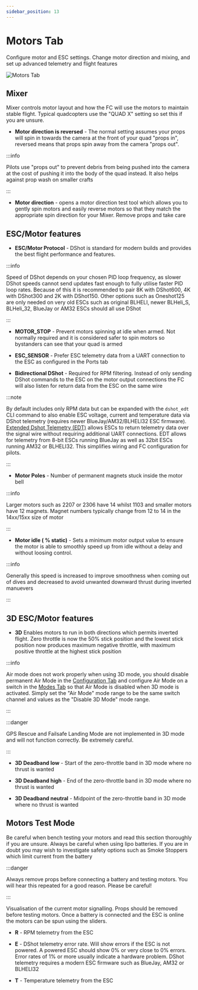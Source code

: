 ```yaml
---
sidebar_position: 13
---
```


# Motors Tab

Configure motor and ESC settings. Change motor direction and mixing, and set up advanced telemetry and flight features

![Motors Tab](/img/betaflight_configurator_motors_tab.png)

## Mixer

Mixer controls motor layout and how the FC will use the motors to maintain stable flight. Typical quadcopters use the 
"QUAD X" setting so set this if you are unsure. 
* **Motor direction is reversed** - The normal setting 
assumes your props will spin in towards the camera at the front of your quad "props in", reversed means that props 
spin away from the camera "props out". 

:::info

Pilots use "props out" to prevent debris from being pushed into the camera at the cost of pushing it 
into the body of the quad instead. It also helps against prop wash on smaller crafts

:::

* **Motor direction** - opens a motor direction test tool which allows you to gently spin motors and easily reverse 
motors so that they match the appropriate spin direction for your Mixer. Remove props and take care

## ESC/Motor features

* **ESC/Motor Protocol** - DShot is standard for modern builds and provides the best flight performance and features.

:::info

Speed of DShot depends on your chosen PID loop frequency, as slower DShot speeds cannot send updates fast enough to 
fully utilise faster PID loop rates. Because of this it is recommended to pair 8K with DShot600, 4K with DShot300 and 
2K with DShot150. Other options such as Oneshot125 are only needed on very old ESCs such as original BLHELI, newer 
BLHeli_S, BLHeli_32, BlueJay or AM32 ESCs should all use DShot

:::

* **MOTOR_STOP** - Prevent motors spinning at idle when armed. Not normally required and it is considered safer to spin
motors so bystanders can see that your quad is armed

* **ESC_SENSOR** - Prefer ESC telemetry data from a UART connection to the ESC as configured in the Ports tab

* **Bidirectional DShot** - Required for RPM filtering. Instead of only sending DShot commands to the ESC on the motor 
output connections the FC will also listen for return data from the ESC on the same wire

:::note

By default includes only RPM 
data but can be expanded with the `dshot_edt` CLI command to also enable ESC voltage, current and temperature 
data via DShot telemetry (requires newer BlueJay/AM32/BLHELI32 ESC firmware). 
[Extended Dshot Telemetry (EDT)](https://github.com/bird-sanctuary/extended-dshot-telemetry) allows ESCs to return 
telemetry data over the signal wire without requiring additional UART connections. EDT allows for telemetry from 8-bit 
ESCs running BlueJay as well as 32bit ESCs running AM32 or BLHELI32. This simplifies wiring and FC configuration for 
pilots.

:::

* **Motor Poles** - Number of permanent magnets stuck inside the motor bell

:::info

Larger motors such as 2207 or 2306 have 14
whilst 1103 and smaller motors have 12 magnets. Magnet numbers typically change from 12 to 14 in the 14xx/15xx size of 
motor

:::

* **Motor idle ( % static)** - Sets a minimum motor output value to ensure the motor is able to smoothly speed up from 
idle without a delay and without loosing control. 

:::info

Generally this speed is increased to improve smoothness when coming 
out of dives and decreased to avoid unwanted downward thrust during inverted manuevers

:::

## 3D ESC/Motor features

* **3D** Enables motors to run in both directions which permits inverted flight. Zero throttle is now the 50% stick 
position and the lowest stick position now produces maximum negative throttle, with maximum positive throttle at the 
highest stick position

:::info

Air mode does not work properly when using 3D mode, you should disable permanent Air Mode in the 
[Configuration Tab](https://betaflight.com/docs/wiki/configurator/configuration-tab#other-features) and configure Air 
Mode on a switch in the [Modes Tab](https://betaflight.com/docs/wiki/configurator/modes-tab) so that Air Mode is 
disabled when 3D mode is activated. Simply set the "Air Mode" mode range to be the same switch channel and values as
 the "Disable 3D Mode" mode range.

:::

:::danger

 GPS Rescue and Failsafe Landing Mode are not implemented in 3D mode and will not function correctly. Be extremely careful.

:::

* **3D Deadband low** - Start of the zero-throttle band in 3D mode where no thrust is wanted

* **3D Deadband high** - End of the zero-throttle band in 3D mode where no thrust is wanted

* **3D Deadband neutral** - Midpoint of the zero-throttle band in 3D mode where no thrust is wanted

## Motors Test Mode

Be careful when bench testing your motors and read this section thoroughly if you are unsure. Always be careful when 
using lipo batteries. If you are in doubt you may wish to investigate safety options such as Smoke Stoppers which limit
current from the battery 

:::danger

Always remove props before connecting a battery and testing motors. You will hear this repeated for a good reason. 
Please be careful!

:::

Visualisation of the current motor signalling. Props should be removed before testing motors. Once a battery is 
connected and the ESC is online the motors can be spun using the sliders.

* **R** - RPM telemetry from the ESC

* **E** - DShot telemetry error rate. Will show errors if the ESC is not powered. A powered ESC should show 0% or very
 close to 0% errors. Error rates of 1% or more usually indicate a hardware problem. DShot telemetry requires a modern 
 ESC firmware such as BlueJay, AM32 or BLHELI32

 * **T** - Temperature telemetry from the ESC
